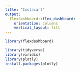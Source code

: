 ```yaml
---
title: "Instacart"
output:
  flexdashboard::flex_dashboard:
    orientation: columns
    vertical_layout: fill
---
```


```r
library(flexdashboard)
```

```r
library(tidyverse)
library(viridis)
library(plotly)
install.packages(plotly)
```

